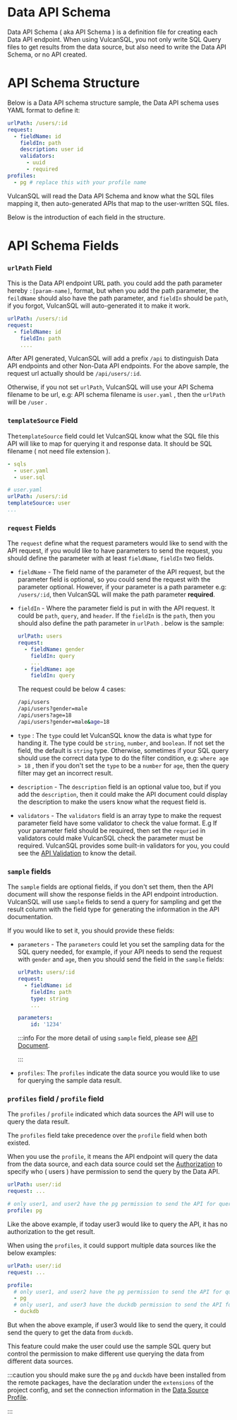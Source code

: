 # Data API Schema

Data API Schema ( aka API Schema ) is a definition file for creating each Data API endpoint. When using VulcanSQL, you not only write SQL Query files to get results from the data source, but also need to write the Data API Schema, or no API created.

# API Schema Structure

Below is a Data API schema structure sample, the Data API schema uses YAML format to define it:

```yaml
urlPath: /users/:id
request:
  - fieldName: id
    fieldIn: path
    description: user id
    validators:
      - uuid
      - required
profiles:
  - pg # replace this with your profile name
```

VulcanSQL will read the Data API Schema and know what the SQL files mapping it, then auto-generated APIs that map to the user-written SQL files.

Below is the introduction of each field in the structure.

# API Schema Fields

### `urlPath` Field

This is the Data API endpoint URL path. you could add the path parameter hereby `:[param-name]`, format, but when you add the path parameter, the `feildName` should also have the path parameter, and `fieldIn` should be `path`, if you forgot, VulcanSQL will auto-generated it to make it work.

```yaml
urlPath: /users/:id
request:
  - fieldName: id
    fieldIn: path
    ....
```

After API generated, VulcanSQL will add a prefix `/api` to distinguish Data API endpoints and other Non-Data API endpoints. For the above sample, the request url actually should be `/api/users/:id`.

Otherwise, if you not set `urlPath`, VulcanSQL will use your API Schema filename to be url, e.g: API schema filename is `user.yaml` , then the `urlPath` will be `/user` .

### `templateSource` Field

The`templateSource` field could let VulcanSQL know what the SQL file this API will like to map for querying it and response data. It should be SQL filename ( not need file extension ).

```yaml
- sqls
  - user.yaml
  - user.sql

# user.yaml
urlPath: /users/:id
templateSource: user
...
```

### `request` Fields

The `request` define what the request parameters would like to send with the API request, if you would like to have parameters to send the request, you should define the parameter with at least `fieldName`, `fieldIn` two fields.

- `fieldName` - The field name of the parameter of the API request, but the parameter field is optional, so you could send the request with the parameter optional. However, if your parameter is a path parameter e.g: `/users/:id`, then VulcanSQL will make the path parameter **required**.
- `fieldIn` - Where the parameter field is put in with the API request. It could be `path`, `query`, and `header`. If the `fieldIn` is the `path`, then you should also define the path parameter in `urlPath` . below is the sample:

  ```yaml
  urlPath: users
  request:
    - fieldName: gender
      fieldIn: query
      ...
    - fieldName: age
      fieldIn: query
  ```

  The request could be below 4 cases:

  ```bash
  /api/users
  /api/users?gender=male
  /api/users?age=18
  /api/users?gender=male&age=18

  ```

- `type` : The `type` could let VulcanSQL know the data is what type for handing it. The type could be `string`, `number`, and `boolean`.
  If not set the field, the default is `string` type. Otherwise, sometimes if your SQL query should use the correct data type to do the filter condition, e.g: `where age > 18` , then if you don't set the `type` to be a `number` for `age`, then the query filter may get an incorrect result.
- `description` - The `description` field is an optional value too, but if you add the `description`, then it could make the API document could display the description to make the users know what the request field is.
- `validators` - The `validators` field is an array type to make the request parameter field have some validator to check the value format. E.g If your parameter field should be required, then set the `requried` in validators could make VulcanSQL check the parameter must be required. VulcanSQL provides some built-in validators for you, you could see the [API Validation](../api-validation) to know the detail.

### `sample` fields

The `sample` fields are optional fields, if you don't set them, then the API document will show the response fields in the API endpoint introduction. VulcanSQL will use `sample` fields to send a query for sampling and get the result column with the field type for generating the information in the API documentation.

If you would like to set it, you should provide these fields:

- `parameters` - The `parameters` could let you set the sampling data for the SQL query needed, for example, if your API needs to send the request with `gender` and `age`, then you should send the field in the `sample` fields:

  ```yaml
  urlPath: users/:id
  request:
    - fieldName: id
      fieldIn: path
      type: string
      ...

  parameters:
      id: '1234'
  ```

  :::info
  For the more detail of using `sample` field, please see [API Document](../api-document#set-sampler).

  :::

- `profiles`: The `profiles` indicate the data source you would like to use for querying the sample data result.

### `profiles` field / `profile` field

The `profiles` / `profile` indicated which data sources the API will use to query the data result.

The `profiles` field take precedence over the `profile` field when both existed.

When you use the `profile`, it means the API endpoint will query the data from the data source, and each data source could set the [Authorization](../access-control/authorization) to specify who ( users ) have permission to send the query by the Data API.

```yaml
urlPath: user/:id
request: ...

# only user1, and user2 have the pg permission to send the API for querying.
profile: pg
```

Like the above example, if today user3 would like to query the API, it has no authorization to the get result.

When using the `profiles`, it could support multiple data sources like the below examples:

```yaml
urlPath: user/:id
request: ...

profile:
  # only user1, and user2 have the pg permission to send the API for querying.
  - pg
  # only user1, and user3 have the duckdb permission to send the API for querying.
  - duckdb
```

But when the above example, if user3 would like to send the query, it could send the query to get the data from `duckdb`.

This feature could make the user could use the sample SQL query but control the permission to make different use querying the data from different data sources.

:::caution
you should make sure the `pg` and `duckdb` have been installed from the remote packages, have the declaration under the `extensions` of the project config, and set the connection information in the [Data Source Profile](./data-source-profile).

:::

